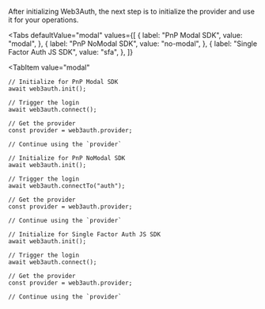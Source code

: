 
After initializing Web3Auth, the next step is to initialize the provider and use it for your
operations.

<Tabs
  defaultValue="modal"
  values={[
    { label: "PnP Modal SDK", value: "modal", },
    { label: "PnP NoModal SDK", value: "no-modal", },
    { label: "Single Factor Auth JS SDK", value: "sfa", },
  ]}
>
<TabItem
  value="modal"
>

```tsx
// Initialize for PnP Modal SDK
await web3auth.init();

// Trigger the login
await web3auth.connect();

// Get the provider
const provider = web3auth.provider;

// Continue using the `provider`
```

</TabItem>
<TabItem
  value="no-modal"
>

```tsx
// Initialize for PnP NoModal SDK
await web3auth.init();

// Trigger the login
await web3auth.connectTo("auth");

// Get the provider
const provider = web3auth.provider;

// Continue using the `provider`
```

</TabItem>
<TabItem
  value="sfa"
>

```tsx
// Initialize for Single Factor Auth JS SDK
await web3auth.init();

// Trigger the login
await web3auth.connect();

// Get the provider
const provider = web3auth.provider;

// Continue using the `provider`
```

</TabItem>
</Tabs>
